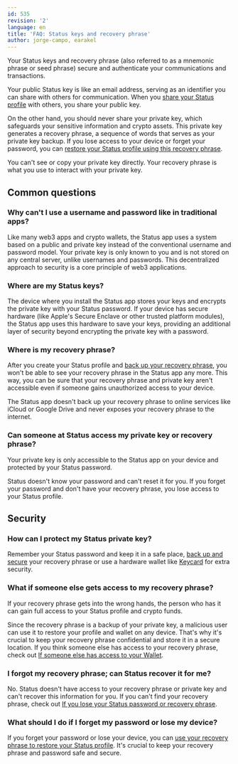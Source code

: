 ```yaml
---
id: 535
revision: '2'
language: en
title: 'FAQ: Status keys and recovery phrase'
author: jorge-campo, earakel
---
```


Your Status keys and recovery phrase (also referred to as a mnemonic phrase or seed phrase) secure and authenticate your communications and transactions.

Your public Status key is like an email address, serving as an identifier you can share with others for communication. When you [share your Status profile](./share-your-status-profile.mdx) with others, you share your public key.

On the other hand, you should never share your private key, which safeguards your sensitive information and crypto assets. This private key generates a recovery phrase, a sequence of words that serves as your private key backup. If you lose access to your device or forget your password, you can [restore your Status profile using this recovery phrase](../getting-started/create-a-status-profile-using-a-recovery-phrase.mdx).

<Admonition type="info">
  You can't see or copy your private key directly. Your recovery phrase is what you use to interact with your private key.
</Admonition>

## Common questions

### Why can't I use a username and password like in traditional apps?

Like many web3 apps and crypto wallets, the Status app uses a system based on a public and private key instead of the conventional username and password model. Your private key is only known to you and is not stored on any central server, unlike usernames and passwords. This decentralized approach to security is a core principle of web3 applications.

### Where are my Status keys?

The device where you install the Status app stores your keys and encrypts the private key with your Status password. If your device has secure hardware (like Apple's Secure Enclave or other trusted platform modules), the Status app uses this hardware to save your keys, providing an additional layer of security beyond encrypting the private key with a password.

### Where is my recovery phrase?

After you create your Status profile and [back up your recovery phrase](./back-up-and-secure-your-recovery-phrase.mdx), you won't be able to see your recovery phrase in the Status app any more. This way, you can be sure that your recovery phrase and private key aren't accessible even if someone gains unauthorized access to your device.

<Admonition type="info">
  The Status app doesn't back up your recovery phrase to online services like iCloud or Google Drive and never exposes your recovery phrase to the internet.
</Admonition>

### Can someone at Status access my private key or recovery phrase?

Your private key is only accessible to the Status app on your device and protected by your Status password.

<Admonition type="caution">
  Status doesn't know your password and can't reset it for you. If you forget your password and don't have your recovery phrase, you lose access to your Status profile.
</Admonition>

## Security

### How can I protect my Status private key?

Remember your Status password and keep it in a safe place, [back up and secure](./back-up-and-secure-your-recovery-phrase.mdx) your recovery phrase or use a hardware wallet like [Keycard](../keycard/keycard-your-quick-start-guide.mdx) for extra security.

### What if someone else gets access to my recovery phrase?

If your recovery phrase gets into the wrong hands, the person who has it can gain full access to your Status profile and crypto funds.

Since the recovery phrase is a backup of your private key, a malicious user can use it to restore your profile and wallet on any device. That's why it's crucial to keep your recovery phrase confidential and store it in a secure location. If you think someone else has access to your recovery phrase, check out [If someone else has access to your Wallet](../wallet/if-someone-else-has-access-to-your-wallet.mdx).

### I forgot my recovery phrase; can Status recover it for me?

No. Status doesn't have access to your recovery phrase or private key and can't recover this information for you. If you can't find your recovery phrase, check out [If you lose your Status password or recovery phrase](./if-you-lose-your-status-password-or-recovery-phrase.mdx).

### What should I do if I forget my password or lose my device?

If you forget your password or lose your device, you can [use your recovery phrase to restore your Status profile](../getting-started/create-a-status-profile-using-a-recovery-phrase.mdx). It's crucial to keep your recovery phrase and password safe and secure.
